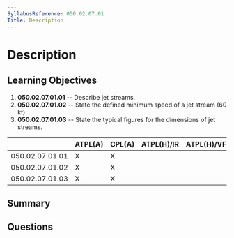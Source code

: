 ```yaml
---
SyllabusReference: 050.02.07.01
Title: Description
---
```


# Description

## Learning Objectives

1.  **050.02.07.01.01** -- Describe jet streams.
2.  **050.02.07.01.02** -- State the defined minimum speed of a jet stream (60
    kt).
3.  **050.02.07.01.03** -- State the typical figures for the dimensions of jet
    streams.

|                 | ATPL(A) | CPL(A) | ATPL(H)/IR | ATPL(H)/VFR | CPL(H) | IR | CBIR(A) |
| --------------- | ------- | ------ | ---------- | ----------- | ------ | -- | ------- |
| 050.02.07.01.01 | X       | X      |            |             |        | X  | X       |
| 050.02.07.01.02 | X       | X      |            |             |        | X  | X       |
| 050.02.07.01.03 | X       | X      |            |             |        | X  | X       |

## Summary

## Questions
